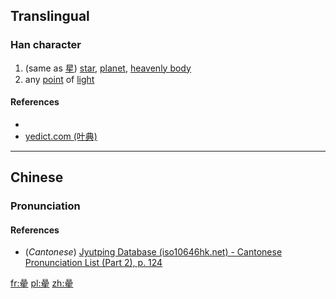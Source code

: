 {{also|星}}
==Translingual==

===Han character===
{{Han char|rn=72|rad=日|as=13|sn=17|four=|canj=AAAM,XAAAM|ids=⿱晶生}}

# (same as [[星]]) [[star]], [[planet]], [[heavenly body]]
# any [[point]] of [[light]]

====References====
* {{Han ref|kx=0500.280|dkj=14196|dj=0870.190|hdz=21538.050|uh=66D0|ud=26320}}
* [http://yedict.com/htm/66/66D0.htm yedict.com (叶典)]

----

==Chinese==
{{zh-forms}}

===Pronunciation===
{{zh-pron
|m=xīng
|c=sing1
|mc=y
|oc=y
|ma=
|cat=
}}

====References====
* (''Cantonese'') [http://www.iso10646hk.net/jp/document/download.jsp Jyutping Database (iso10646hk.net) - Cantonese Pronunciation List (Part 2), p. 124]

[[fr:曐]]
[[pl:曐]]
[[zh:曐]]